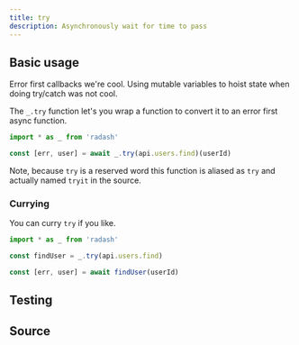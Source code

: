 ```yaml
---
title: try
description: Asynchronously wait for time to pass
---
```



## Basic usage

Error first callbacks we're cool. Using mutable variables to hoist state when doing try/catch was not cool.  

The `_.try` function let's you wrap a function to convert it to an error first async function.

```ts
import * as _ from 'radash'

const [err, user] = await _.try(api.users.find)(userId)
```

Note, because `try` is a reserved word this function is aliased as `try` and actually named `tryit` in the source.  

### Currying

You can curry `try` if you like.

```ts
import * as _ from 'radash'

const findUser = _.try(api.users.find)

const [err, user] = await findUser(userId)
```

## Testing

<TestingLinkAndPreview module="async" func="try" />

## Source

<SourceLinkAndPreview module="async" func="try" />